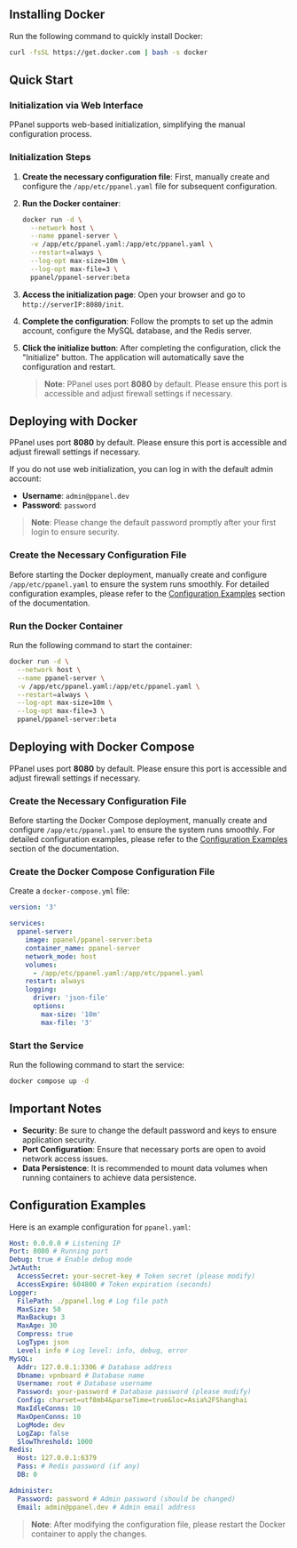 ## Installing Docker

Run the following command to quickly install Docker:

```sh
curl -fsSL https://get.docker.com | bash -s docker
```

## Quick Start

### Initialization via Web Interface

PPanel supports web-based initialization, simplifying the manual configuration process.

### Initialization Steps

1. **Create the necessary configuration file**: First, manually create and configure the `/app/etc/ppanel.yaml` file for subsequent configuration.

2. **Run the Docker container**:

   ```sh
   docker run -d \
     --network host \
     --name ppanel-server \
     -v /app/etc/ppanel.yaml:/app/etc/ppanel.yaml \
     --restart=always \
     --log-opt max-size=10m \
     --log-opt max-file=3 \
     ppanel/ppanel-server:beta
   ```

3. **Access the initialization page**: Open your browser and go to `http://serverIP:8080/init`.

4. **Complete the configuration**: Follow the prompts to set up the admin account, configure the MySQL database, and the Redis server.

5. **Click the initialize button**: After completing the configuration, click the "Initialize" button. The application will automatically save the configuration and restart.

   > **Note**: PPanel uses port **8080** by default. Please ensure this port is accessible and adjust firewall settings if necessary.

## Deploying with Docker

PPanel uses port **8080** by default. Please ensure this port is accessible and adjust firewall settings if necessary.

If you do not use web initialization, you can log in with the default admin account:

- **Username**: `admin@ppanel.dev`
- **Password**: `password`

> **Note**: Please change the default password promptly after your first login to ensure security.

### Create the Necessary Configuration File

Before starting the Docker deployment, manually create and configure `/app/etc/ppanel.yaml` to ensure the system runs smoothly. For detailed configuration examples, please refer to the [Configuration Examples](#configuration-examples) section of the documentation.

### Run the Docker Container

Run the following command to start the container:

```sh
docker run -d \
  --network host \
  --name ppanel-server \
  -v /app/etc/ppanel.yaml:/app/etc/ppanel.yaml \
  --restart=always \
  --log-opt max-size=10m \
  --log-opt max-file=3 \
  ppanel/ppanel-server:beta
```

## Deploying with Docker Compose

PPanel uses port **8080** by default. Please ensure this port is accessible and adjust firewall settings if necessary.

### Create the Necessary Configuration File

Before starting the Docker Compose deployment, manually create and configure `/app/etc/ppanel.yaml` to ensure the system runs smoothly. For detailed configuration examples, please refer to the [Configuration Examples](#configuration-examples) section of the documentation.

### Create the Docker Compose Configuration File

Create a `docker-compose.yml` file:

```yaml
version: '3'

services:
  ppanel-server:
    image: ppanel/ppanel-server:beta
    container_name: ppanel-server
    network_mode: host
    volumes:
      - /app/etc/ppanel.yaml:/app/etc/ppanel.yaml
    restart: always
    logging:
      driver: 'json-file'
      options:
        max-size: '10m'
        max-file: '3'
```

### Start the Service

Run the following command to start the service:

```sh
docker compose up -d
```

## Important Notes

- **Security**: Be sure to change the default password and keys to ensure application security.
- **Port Configuration**: Ensure that necessary ports are open to avoid network access issues.
- **Data Persistence**: It is recommended to mount data volumes when running containers to achieve data persistence.

## Configuration Examples

Here is an example configuration for `ppanel.yaml`:

```yaml
Host: 0.0.0.0 # Listening IP
Port: 8080 # Running port
Debug: true # Enable debug mode
JwtAuth:
  AccessSecret: your-secret-key # Token secret (please modify)
  AccessExpire: 604800 # Token expiration (seconds)
Logger:
  FilePath: ./ppanel.log # Log file path
  MaxSize: 50
  MaxBackup: 3
  MaxAge: 30
  Compress: true
  LogType: json
  Level: info # Log level: info, debug, error
MySQL:
  Addr: 127.0.0.1:3306 # Database address
  Dbname: vpnboard # Database name
  Username: root # Database username
  Password: your-password # Database password (please modify)
  Config: charset=utf8mb4&parseTime=true&loc=Asia%2FShanghai
  MaxIdleConns: 10
  MaxOpenConns: 10
  LogMode: dev
  LogZap: false
  SlowThreshold: 1000
Redis:
  Host: 127.0.0.1:6379
  Pass: # Redis password (if any)
  DB: 0

Administer:
  Password: password # Admin password (should be changed)
  Email: admin@ppanel.dev # Admin email address
```

> **Note**: After modifying the configuration file, please restart the Docker container to apply the changes.


<Giscus />
